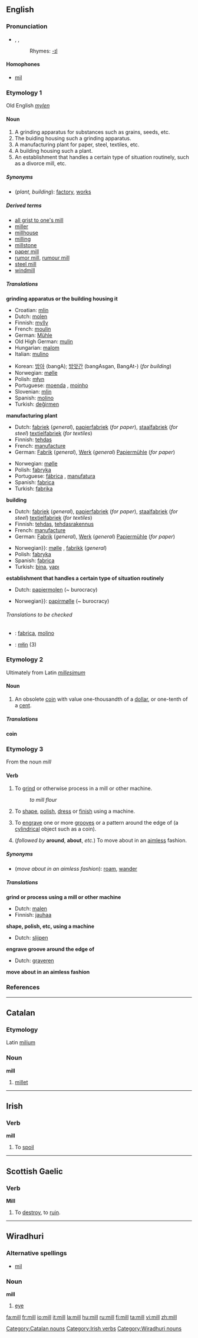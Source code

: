 ==English==

===Pronunciation===
*{{AHD|mĭl}}, {{IPA|/mɪl/}}, {{SAMPA|/mIl/}}
*:Rhymes: [[Rhymes:English:-ɪl|-ɪl]]

====Homophones====
*[[mil]]

===Etymology 1===
Old English ''[[mylen]]''

====Noun====
{{en-noun}}

# A grinding apparatus for substances such as grains, seeds, etc.
# The buiding housing such a grinding apparatus.
# A manufacturing plant for paper, steel, textiles, etc.
# A building housing such a plant.
# An establishment that handles a certain type of situation routinely, such as a divorce mill, etc.

=====Synonyms=====
*(''plant, building''): [[factory]], [[works]]

=====Derived terms=====
*[[all grist to one's mill]]
*[[miller]]
*[[millhouse]]
*[[milling]]
*[[millstone]]
*[[paper mill]]
*[[rumor mill]], [[rumour mill]]
*[[steel mill]]
*[[windmill]]

=====Translations=====
'''grinding apparatus or the building housing it'''
{{top}}
*Croatian: [[mlin]] {{m}}
*Dutch: [[molen]] {{m}}
*Finnish: [[mylly]]
*French: [[moulin]] {{m}}
*German: [[Mühle]] {{f}}
*Old High German: [[mulin]] {{f}}
*Hungarian: [[malom]]
*Italian: [[mulino]] {{m}}
{{mid}}
*Korean: [[방아]] (bangA); [[방앗간]] (bangAsgan, BangAt-) (''for building'')
*Norwegian: [[mølle]] {{m}}
*Polish: [[młyn]] {{m}}
*Portuguese: [[moenda]] {{f}}, [[moinho]] {{m}}
*Slovenian: [[mlin]] {{m}}
*Spanish: [[molino]] {{m}}
*Turkish: [[değirmen]]
{{bottom}}

'''manufacturing plant'''
{{top}}
*Dutch: [[fabriek]] {{f}} (''general''), [[papierfabriek]] {{f}} (''for paper''), [[staalfabriek]] (''for steel'') [[textielfabriek]] (''for textiles'')
*Finnish: [[tehdas]]
*French: [[manufacture]] {{f}}
*German: [[Fabrik]] {{f}} (''general''), [[Werk]] {{n}} (''general'') [[Papiermühle]] {{f}} (''for paper'')
{{mid}}
*Norwegian: [[mølle]] {{m}}
*Polish: [[fabryka]] {{f}}
*Portuguese: [[fábrica]] {{f}}, [[manufatura]] {{f}}
*Spanish: [[fabrica]] {{f}}
*Turkish: [[fabrika]]
{{bottom}}

'''building'''
{{top}}
*Dutch: [[fabriek]] {{f}} (''general''), [[papierfabriek]] {{f}} (''for paper''), [[staalfabriek]] (''for steel'') [[textielfabriek]] (''for textiles'')
*Finnish: [[tehdas]], [[tehdasrakennus]]
*French: [[manufacture]] {{f}}
*German: [[Fabrik]] {{f}} (''general''), [[Werk]] {{n}} (''general'') [[Papiermühle]] {{f}} (''for paper'')
{{mid}}
*Norwegian}}: [[mølle]] {{m}}, [[fabrikk]] {{m}} (''general'')
*Polish: [[fabryka]] {{f}}
*Spanish: [[fabrica]] {{f}}
*Turkish: [[bina]], [[yapı]]
{{bottom}}

'''establishment that handles a certain type of situation routinely'''
{{top}}
*Dutch: [[papiermolen]] (~ burocracy)
{{mid}}
*Norwegian}}: [[papirmølle]] {{m}}(~ burocracy)
{{bottom}}

======Translations to be checked======
{{checktrans}}

*{{ttbc|Interlingua}}: [[fabrica]], [[molino]]
*{{ttbc|Kashubian}}: [[młin]] {{m}} (3)

===Etymology 2===
Ultimately from Latin ''[[millesimum]]''

====Noun====
{{en-noun}}

# An obsolete [[coin]] with value one-thousandth of a [[dollar]], or one-tenth of a [[cent]].

=====Translations=====
'''coin'''
{{top}}
{{mid}}
{{bottom}}

===Etymology 3===
From the noun ''mill''

====Verb====
{{en-verb}}

# {{transitive}} To [[grind]] or otherwise process in a mill or other machine.
#: ''to mill flour''
# {{transitive}} To [[shape]], [[polish]], [[dress]] or [[finish]] using a machine.
# {{transitive}} To [[engrave]] one or more [[groove]]s or a pattern around the edge of (a [[cylindrical]] object such as a coin).
# {{intransitive}} (''followed by'' '''around''', '''about''', ''etc.'') To move about in an [[aimless]] fashion.

=====Synonyms=====
*(''move about in an aimless fashion''): [[roam]], [[wander]]

=====Translations=====
'''grind or process using a mill or other machine'''
{{top}}
*Dutch: [[malen]]
*Finnish: [[jauhaa]]
{{mid}}
{{bottom}}

'''shape, polish, etc, using a machine'''
{{top}}
*Dutch: [[slijpen]]
{{mid}}
{{bottom}}

'''engrave groove around the edge of'''
{{top}}
*Dutch: [[graveren]]
{{mid}}
{{bottom}}

'''move about in an aimless fashion'''
{{top}}
{{mid}}
{{bottom}}

===References===
{{R:Century 1911}}
{{R:Webster 1913}}

----

==Catalan==

===Etymology===
Latin [[milium]]

===Noun===
'''mill'''

# [[millet]]

[[Category:Catalan nouns]]

----

==Irish==

===Verb===
'''mill'''

# To [[spoil]]

[[Category:Irish verbs]]

----

==Scottish Gaelic==

===Verb===
'''Mill'''

# To [[destroy]], to [[ruin]].

----

==Wiradhuri==

===Alternative spellings===
*[[mil]]

===Noun===
'''mill'''

# [[eye]]

[[Category:Wiradhuri nouns]]

[[fa:mill]]
[[fr:mill]]
[[io:mill]]
[[it:mill]]
[[la:mill]]
[[hu:mill]]
[[ru:mill]]
[[fi:mill]]
[[ta:mill]]
[[vi:mill]]
[[zh:mill]]